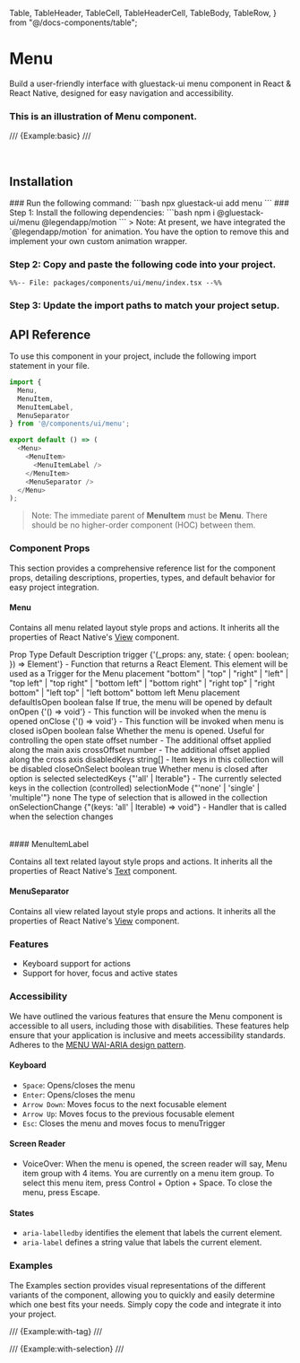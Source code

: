   Table,
  TableHeader,
  TableCell,
  TableHeaderCell,
  TableBody,
  TableRow,
} from "@/docs-components/table";

# Menu

Build a user-friendly interface with gluestack-ui menu component in React & React Native, designed for easy navigation and accessibility.


### This is an illustration of Menu component.
/// {Example:basic} ///

<br />

## Installation

<Tabs>
<TabItem label="CLI">
### Run the following command:
  ```bash
  npx gluestack-ui add menu
  ```
</TabItem>
<TabItem label="Manual">
### Step 1: Install the following dependencies:
```bash
npm i @gluestack-ui/menu @legendapp/motion
```
> Note: At present, we have integrated the `@legendapp/motion` for animation. You have the option to remove this and implement your own custom animation wrapper.

### Step 2: Copy and paste the following code into your project.

```tsx
%%-- File: packages/components/ui/menu/index.tsx --%% 
```

### Step 3: Update the import paths to match your project setup.
</TabItem>
</Tabs>

## API Reference

To use this component in your project, include the following import statement in your file.

```ts
import {
  Menu,
  MenuItem,
  MenuItemLabel,
  MenuSeparator
} from '@/components/ui/menu';
```

<AnatomyImage mobileUrl='https://i.imgur.com/ychqRCR.png' webUrl='https://i.imgur.com/42xE2oh.png' classNameStyle='aspect-[513/477] md:aspect-[736/317]' />

```ts
export default () => (
  <Menu>
    <MenuItem>
      <MenuItemLabel />
    </MenuItem>
    <MenuSeparator />
  </Menu>
);
```

> Note: The immediate parent of **MenuItem** must be **Menu**. There should be no higher-order component (HOC) between them.

### Component Props

This section provides a comprehensive reference list for the component props, detailing descriptions, properties, types, and default behavior for easy project integration.

#### Menu

Contains all menu related layout style props and actions.
It inherits all the properties of React Native's [View](https://reactnative.dev/docs/view) component.

<Table>
<TableHeader>
  <TableRow>
    <TableHeaderCell>Prop</TableHeaderCell>
    <TableHeaderCell>Type</TableHeaderCell>
    <TableHeaderCell>Default</TableHeaderCell>
    <TableHeaderCell>Description</TableHeaderCell>
  </TableRow>
</TableHeader>
<TableBody>
  <TableRow>
    <TableCell><InlineCode>trigger</InlineCode></TableCell>
    <TableCell>{'(_props: any, state: { open: boolean; }) => Element'}</TableCell>
    <TableCell>-</TableCell>
    <TableCell>Function that returns a React Element. This element will be used as a Trigger for the Menu</TableCell>
  </TableRow>
  <TableRow>
    <TableCell><InlineCode>placement</InlineCode></TableCell>
    <TableCell>"bottom" | "top" | "right" | "left" | "top left" | "top right" | "bottom left" | "bottom right" | "right top" | "right bottom" | "left top" | "left bottom"</TableCell>
    <TableCell>bottom left</TableCell>
    <TableCell>Menu placement</TableCell>
  </TableRow>
  <TableRow>
    <TableCell><InlineCode>defaultIsOpen</InlineCode></TableCell>
    <TableCell>boolean</TableCell>
    <TableCell>false</TableCell>
    <TableCell>If true, the menu will be opened by default</TableCell>
  </TableRow>
  <TableRow>
    <TableCell><InlineCode>onOpen</InlineCode></TableCell>
    <TableCell>{'() => void'}</TableCell>
    <TableCell>-</TableCell>
    <TableCell>This function will be invoked when the menu is opened</TableCell>
  </TableRow>
  <TableRow>
    <TableCell><InlineCode>onClose</InlineCode></TableCell>
    <TableCell>{'() => void'}</TableCell>
    <TableCell>-</TableCell>
    <TableCell>This function will be invoked when menu is closed</TableCell>
  </TableRow>
  <TableRow>
    <TableCell><InlineCode>isOpen</InlineCode></TableCell>
    <TableCell>boolean</TableCell>
    <TableCell>false</TableCell>
    <TableCell>Whether the menu is opened. Useful for controlling the open state</TableCell>
  </TableRow>
  <TableRow>
    <TableCell><InlineCode>offset</InlineCode></TableCell>
    <TableCell>number</TableCell>
    <TableCell>-</TableCell>
    <TableCell>The additional offset applied along the main axis</TableCell>
  </TableRow>
  <TableRow>
    <TableCell><InlineCode>crossOffset</InlineCode></TableCell>
    <TableCell>number</TableCell>
    <TableCell>-</TableCell>
    <TableCell>The additional offset applied along the cross axis</TableCell>
  </TableRow>
  <TableRow>
    <TableCell><InlineCode>disabledKeys</InlineCode></TableCell>
    <TableCell>string[]</TableCell>
    <TableCell>-</TableCell>
    <TableCell>Item keys in this collection will be disabled</TableCell>
  </TableRow>
  <TableRow>
    <TableCell><InlineCode>closeOnSelect</InlineCode></TableCell>
    <TableCell>boolean</TableCell>
    <TableCell>true</TableCell>
    <TableCell>Whether menu is closed after option is selected</TableCell>
  </TableRow>
  <TableRow>
    <TableCell><InlineCode>selectedKeys</InlineCode></TableCell>
    <TableCell>{"'all' | Iterable<Key>"}</TableCell>
    <TableCell>-</TableCell>
    <TableCell>The currently selected keys in the collection (controlled)</TableCell>
  </TableRow>
  <TableRow>
    <TableCell><InlineCode>selectionMode</InlineCode></TableCell>
    <TableCell>{"'none' | 'single' | 'multiple'"}</TableCell>
    <TableCell>none</TableCell>
    <TableCell>The type of selection that is allowed in the collection</TableCell>
  </TableRow>
  <TableRow>
    <TableCell><InlineCode>onSelectionChange</InlineCode></TableCell>
    <TableCell>{"(keys: 'all' | Iterable<Key>) => void"}</TableCell>
    <TableCell>-</TableCell>
    <TableCell>Handler that is called when the selection changes</TableCell>
  </TableRow>
</TableBody>
</Table>
#### MenuItemLabel

Contains all text related layout style props and actions. It inherits all the properties of React Native's [Text](https://reactnative.dev/docs/text) component.

#### MenuSeparator

Contains all view related layout style props and actions. It inherits all the properties of React Native's [View](https://reactnative.dev/docs/view) component.
### Features

- Keyboard support for actions
- Support for hover, focus and active states


### Accessibility

We have outlined the various features that ensure the Menu component is accessible to all users, including those with disabilities. These features help ensure that your application is inclusive and meets accessibility standards. Adheres to the [MENU WAI-ARIA design pattern](https://www.w3.org/WAI/ARIA/apg/patterns/menubar/).

#### Keyboard

- `Space`: Opens/closes the menu
- `Enter`: Opens/closes the menu
- `Arrow Down`: Moves focus to the next focusable element
- `Arrow Up`: Moves focus to the previous focusable element
- `Esc`: Closes the menu and moves focus to menuTrigger

#### Screen Reader

- VoiceOver: When the menu is opened, the screen reader will say, Menu item group with 4 items. You are currently on a menu item group. To select this menu item, press Control + Option + Space. To close the menu, press Escape.

#### States

- `aria-labelledby` identifies the element that labels the current element.
- `aria-label` defines a string value that labels the current element.

### Examples

The Examples section provides visual representations of the different variants of the component, allowing you to quickly and easily determine which one best fits your needs. Simply copy the code and integrate it into your project.



/// {Example:with-tag} ///


/// {Example:with-selection} ///
